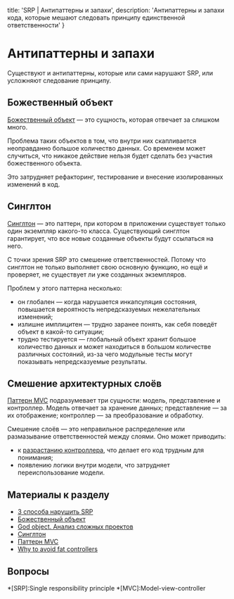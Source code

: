 
  title: 'SRP | Антипаттерны и запахи',
  description: 'Антипаттерны и запахи кода, которые мешают следовать принципу единственной ответственности'
}


# Антипаттерны и запахи

Существуют и антипаттерны, которые или сами нарушают SRP, или усложняют следование принципу.

## Божественный объект
[Божественный объект](https://ru.wikipedia.org/wiki/Божественный_объект) — это сущность, которая отвечает за слишком много.

Проблема таких объектов в том, что внутри них скапливается неоправданно большое количество данных. Со временем может случиться, что никакое действие нельзя будет сделать без участия божественного объекта.

Это затрудняет рефакторинг, тестирование и внесение изолированных изменений в код.

## Синглтон
[Синглтон](https://ru.wikipedia.org/wiki/Одиночка_(шаблон_проектирования)) — это паттерн, при котором в приложении существует только один экземпляр какого-то класса. Существующий синглтон гарантирует, что все новые созданные объекты будут ссылаться на него.

С точки зрения SRP это смешение ответственностей. Потому что синглтон не только выполняет свою основную функцию, но ещё и проверяет, не существует ли уже созданных экземпляров.

Проблем у этого паттерна несколько:
- он глобален — когда нарушается инкапсуляция состояния, повышается вероятность непредсказуемых нежелательных изменений;
- излишне имплицитен — трудно заранее понять, как себя поведёт объект в какой-то ситуации;
- трудно тестируется — глобальный объект хранит большое количество данных и может находиться в большом количестве различных состояний, из-за чего модульные тесты могут показывать непредсказуемые результаты.

## Смешение архитектурных слоёв
[Паттерн MVC](https://ru.wikipedia.org/wiki/Model-View-Controller) подразумевает три сущности: модель, представление и контроллер. Модель отвечает за хранение данных; представление — за их отображение; контроллер — за преобразование и обработку.

Смешение слоёв — это неправильное распределение или размазывание ответственностей между слоями. Оно может приводить:
- к [разрастанию контроллера](https://gunnarpeipman.com/aspnet/why-to-avoid-fat-controllers/), что делает его код трудным для понимания;
- появлению логики внутри модели, что затрудняет переиспользование модели.

## Материалы к разделу
- [3 способа нарушить SRP](https://habr.com/ru/post/330142/)
- [Божественный объект](https://ru.wikipedia.org/wiki/Божественный_объект)
- [God object. Анализ сложных проектов](https://habr.com/ru/post/147834/)
- [Синглтон](https://ru.wikipedia.org/wiki/Одиночка_(шаблон_проектирования))
- [Паттерн MVC](https://ru.wikipedia.org/wiki/Model-View-Controller)
- [Why to avoid fat controllers](https://gunnarpeipman.com/aspnet/why-to-avoid-fat-controllers/)


## Вопросы
<Quiz name='srp-anti-1' />
<Quiz name='srp-anti-2' />
<Quiz name='srp-anti-3' />

*[SRP]:Single responsibility principle
*[MVC]:Model-view-controller
